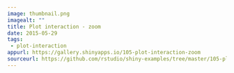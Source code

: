 ```yaml
---
image: thumbnail.png
imagealt: ""
title: Plot interaction - zoom
date: 2015-05-29 
tags: 
 - plot-interaction
appurl: https://gallery.shinyapps.io/105-plot-interaction-zoom
sourceurl: https://github.com/rstudio/shiny-examples/tree/master/105-plot-interaction-zoom
---
```

